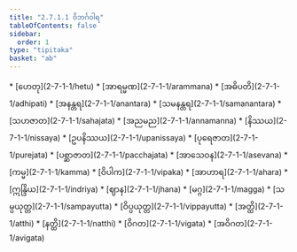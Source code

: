 ```yaml
---
title: "2.7.1.1 ဝိဘင်္ဂဝါရ"
tableOfContents: false
sidebar:
  order: 1
type: "tipitaka"
basket: "ab"
---
```



<DynamicBreadcrumb />



<TableOfContents>
* [ဟေတု](2-7-1-1/hetu)
* [အာရမ္မဏ](2-7-1-1/arammana)
* [အဓိပတိ](2-7-1-1/adhipati)
* [အနန္တရ](2-7-1-1/anantara)
* [သမနန္တရ](2-7-1-1/samanantara)
* [သဟဇာတ](2-7-1-1/sahajata)
* [အညမည](2-7-1-1/annamanna)
* [နိဿယ](2-7-1-1/nissaya)
* [ဥပနိဿယ](2-7-1-1/upanissaya)
* [ပုရေဇာတ](2-7-1-1/purejata)
* [ပစ္ဆာဇာတ](2-7-1-1/pacchajata)
* [အာသေဝန](2-7-1-1/asevana)
* [ကမ္မ](2-7-1-1/kamma)
* [ဝိပါက](2-7-1-1/vipaka)
* [အာဟာရ](2-7-1-1/ahara)
* [ဣန္ဒြိယ](2-7-1-1/indriya)
* [ဈာန](2-7-1-1/jhana)
* [မဂ္ဂ](2-7-1-1/magga)
* [သမ္ပယုတ္တ](2-7-1-1/sampayutta)
* [ဝိပ္ပယုတ္တ](2-7-1-1/vippayutta)
* [အတ္ထိ](2-7-1-1/atthi)
* [နတ္ထိ](2-7-1-1/natthi)
* [ဝိဂတ](2-7-1-1/vigata)
* [အဝိဂတ](2-7-1-1/avigata)
</TableOfContents>
